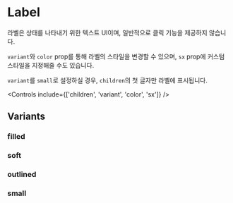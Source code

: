 

# Label

라벨은 상태를 나타내기 위한 텍스트 UI이며, 일반적으로 클릭 기능을 제공하지 않습니다.

`variant`와 `color` prop를 통해 라벨의 스타일을 변경할 수 있으며, `sx` prop에 커스텀 스타일을 지정해줄 수도 있습니다.

`variant`를 `small`로 설정하실 경우, `children`의 첫 글자만 라벨에 표시됩니다.

<Meta of={LabelStories} />

<Canvas of={LabelStories.Default} />

<Controls include={['children', 'variant', 'color', 'sx']} />

## Variants

### filled

<Canvas of={LabelStories.FilledDefault} />

<Canvas of={LabelStories.FilledPrimary} />

<Canvas of={LabelStories.FilledInfo} />

<Canvas of={LabelStories.FilledSuccess} />

<Canvas of={LabelStories.FilledError} />

### soft

<Canvas of={LabelStories.SoftDefault} />

<Canvas of={LabelStories.SoftPrimary} />

<Canvas of={LabelStories.SoftInfo} />

<Canvas of={LabelStories.SoftSuccess} />

<Canvas of={LabelStories.SoftError} />

### outlined

<Canvas of={LabelStories.OutlinedDefault} />

<Canvas of={LabelStories.OutlinedPrimary} />

<Canvas of={LabelStories.OutlinedInfo} />

<Canvas of={LabelStories.OutlinedSuccess} />

<Canvas of={LabelStories.OutlinedError} />

### small

<Canvas of={LabelStories.SmallDefault} />

<Canvas of={LabelStories.SmallPrimary} />

<Canvas of={LabelStories.SmallInfo} />

<Canvas of={LabelStories.SmallSuccess} />

<Canvas of={LabelStories.SmallError} />
